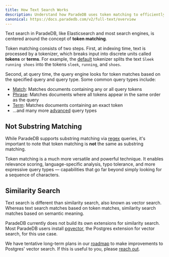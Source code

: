 ```yaml
---
title: How Text Search Works
description: Understand how ParadeDB uses token matching to efficiently search large corpuses of text
canonical: https://docs.paradedb.com/v2/full-text/overview
---
```


Text search in ParadeDB, like Elasticsearch and most search engines, is centered around the concept of **token matching**.

Token matching consists of two steps. First, at indexing time, text is processed by a tokenizer, which breaks input into discrete units called **tokens** or
**terms**. For example, the [default](/documentation/indexing/) tokenizer splits the text `Sleek running shoes` into the tokens `sleek`, `running`, and `shoes`.

Second, at query time, the query engine looks for token matches based on the specified query and query type. Some common query types include:

- [Match](/v2/full-text/match): Matches documents containing any or all query tokens
- [Phrase](/v2/full-text/phrase): Matches documents where all tokens appear in the same order as the query
- [Term](/v2/full-text/term): Matches documents containing an exact token
- ...and many more [advanced](/v2/query-builder/overview) query types

## Not Substring Matching

While ParadeDB supports substring matching via [regex](/v2/query-builder/term/regex) queries, it's important to note that token matching is **not** the
same as substring matching.

Token matching is a much more versatile and powerful technique. It enables relevance scoring, language-specific analysis, typo tolerance, and more expressive query types — capabilities that go far beyond simply looking for a sequence of characters.

## Similarity Search

Text search is different than similarity search, also known as vector search. Whereas text search matches based on token matches, similarity search
matches based on semantic meaning.

ParadeDB currently does not build its own extensions for similarity search. Most ParadeDB users install [pgvector](https://github.com/pgvector/pgvector), the
Postgres extension for vector search, for this use case.

We have tentative long-term plans in our [roadmap](/welcome/roadmap#vector-search-improvements) to make improvements to Postgres' vector search.
If this is useful to you, please [reach out](mailto:support@paradedb.com).
